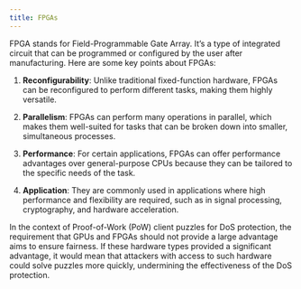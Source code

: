 ```yaml
---
title: FPGAs
---
```


FPGA stands for Field-Programmable Gate Array. It's a type of integrated circuit that can be programmed or configured by the user after manufacturing. Here are some key points about FPGAs:

1. **Reconfigurability**: Unlike traditional fixed-function hardware, FPGAs can be reconfigured to perform different tasks, making them highly versatile.

2. **Parallelism**: FPGAs can perform many operations in parallel, which makes them well-suited for tasks that can be broken down into smaller, simultaneous processes.

3. **Performance**: For certain applications, FPGAs can offer performance advantages over general-purpose CPUs because they can be tailored to the specific needs of the task.

4. **Application**: They are commonly used in applications where high performance and flexibility are required, such as in signal processing, cryptography, and hardware acceleration.

In the context of Proof-of-Work (PoW) client puzzles for DoS protection, the requirement that GPUs and FPGAs should not provide a large advantage aims to ensure fairness. If these hardware types provided a significant advantage, it would mean that attackers with access to such hardware could solve puzzles more quickly, undermining the effectiveness of the DoS protection.